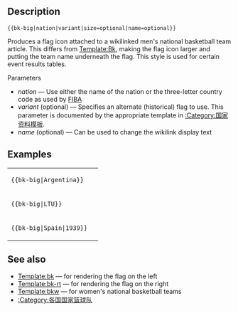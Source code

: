 {{documentation subpage}}
==Description==
<tt><nowiki>{{bk-big|nation|variant|size=optional|name=optional}}</nowiki></tt>

Produces a flag icon attached to a wikilinked men's national basketball team article.  This differs from [[Template:Bk]], making the flag icon larger and putting the team name underneath the flag.  This style is used for certain event results tables.

;Parameters
*''nation'' — Use either the name of the nation or the three-letter country code as used by [[FIBA]]
*''variant'' (optional) — Specifies an alternate (historical) flag to use.  This parameter is documented by the appropriate template in [[:Category:国家资料模板]].
*''name'' (optional) — Can be used to change the wikilink display text

==Examples==
{| class="wikitable"
|-
| <tt><nowiki>{{bk-big|Argentina}}</nowiki></tt> ||align=center| {{bk-big|Argentina}}
|-
| <tt><nowiki>{{bk-big|LTU}}</nowiki></tt> ||align=center| {{bk-big|LTU}}
|-
| <tt><nowiki>{{bk-big|Spain|1939}}</nowiki></tt> ||align=center| {{bk-big|Spain|1939}}
|}

==See also==
*[[Template:bk]] — for rendering the flag on the left
*[[Template:bk-rt]] — for rendering the flag on the right
*[[Template:bkw]] — for women's national basketball teams
*[[:Category:各国国家篮球队]]

<includeonly>
[[Category:篮球模板|{{PAGENAME}}]]
[[Category:旗幟模板系統|{{PAGENAME}}]]
</includeonly>